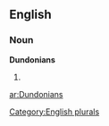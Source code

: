 
==English==

===Noun===
'''Dundonians'''

# {{plural of|[[Dundonian]]}}

[[Category:English plurals]]

[[ar:Dundonians]]